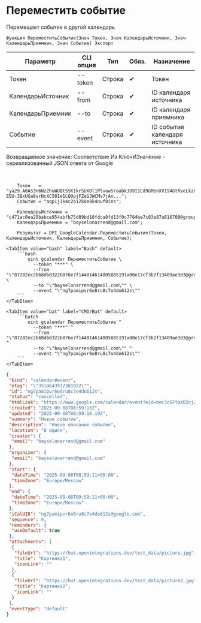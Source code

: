 ﻿---
sidebar_position: 5
description: Переместить событие и другие функции для работы с Google Calendar в Открытом пакете интеграций - бесплатной open-source библиотеке интеграций для 1С:Предприятие 8, OneScript и CLI
keywords: [1C, 1С, 1С:Предприятие, 1С:Предприятие 8.3, API, Интеграция, Сервисы, Обмен, OneScript, CLI, Google Calendar]
---


# Переместить событие
 Перемещает событие в другой календарь



`Функция ПереместитьСобытие(Знач Токен, Знач КалендарьИсточник, Знач КалендарьПриемник, Знач Событие) Экспорт`

  | Параметр | CLI опция | Тип | Обяз. | Назначение |
  |-|-|-|-|-|
  | Токен | --token | Строка | &#x2714; | Токен |
  | КалендарьИсточник | --from | Строка | &#x2714; | ID календаря источника |
  | КалендарьПриемник | --to | Строка | &#x2714; | ID календаря приемника |
  | Событие | --event | Строка | &#x2714; | ID события календаря источника |

  
  Возвращаемое значение:   Соответствие Из КлючИЗначение - сериализованный JSON ответа от Google

<br/>




```bsl title="Пример использования для 1С:Предприятие/OneScript"
    Токен   = "ya29.A0AS3H6NzZhuWUBt5SK1krSUXDl1PlvawSraabkJU9I1Cd9GMbnXV194GtRveLkzC4TFqpg8CjFqwe1CqV-EEU-3BxUGa8srNcXC58Ie1LQOpjFZeSJWCMv7jAn...";
    Событие = "aqp1j1k4c2o12k0e8k4nuf0ins";

    КалендарьИсточник = "c471ac0ea20babce954abfb75d89bd18fdca8fd13f0c7784be7c83e87a816700@group.calendar.google.com";
    КалендарьПриемник = "bayselonarrend@gmail.com";

    Результат = OPI_GoogleCalendar.ПереместитьСобытие(Токен, КалендарьИсточник, КалендарьПриемник, Событие);
```
    

 <Tabs>
  
    <TabItem value="bash" label="Bash" default>
        ```bash
            oint gcalendar ПереместитьСобытие \
              --token "***" \
              --from "\"87282ec2b68db8322b876e7f144814614005885191a00e17cf3b2f13409ae3d3@group.calendar.google.com\"" \
              --to "\"bayselonarrend@gmail.com\"" \
              --event "\"ng7pamipvr6o8ru8c7o4do612s\""
        ```
    </TabItem>
  
    <TabItem value="bat" label="CMD/Bat" default>
        ```batch
            oint gcalendar ПереместитьСобытие ^
              --token "***" ^
              --from "\"87282ec2b68db8322b876e7f144814614005885191a00e17cf3b2f13409ae3d3@group.calendar.google.com\"" ^
              --to "\"bayselonarrend@gmail.com\"" ^
              --event "\"ng7pamipvr6o8ru8c7o4do612s\""
        ```
    </TabItem>
</Tabs>


```json title="Результат"
{
 "kind": "calendar#event",
 "etag": "\"3514643912381022\"",
 "id": "ng7pamipvr6o8ru8c7o4do612s",
 "status": "cancelled",
 "htmlLink": "https://www.google.com/calendar/event?eid=bmc3cGFtaXB2cjZvOHJ1OGM3bzRkbzYxMnMgODcyODJlYzJiNjhkYjgzMjJiODc2ZTdmMTQ0ODE0NjE0MDA1ODg1MTkxYTAwZTE3Y2YzYjJmMTM0MDlhZTNkM0Bn",
 "created": "2025-09-08T08:59:13Z",
 "updated": "2025-09-08T08:59:16.19Z",
 "summary": "Новое событие",
 "description": "Новое описание события",
 "location": "В офисе",
 "creator": {
  "email": "bayselonarrend@gmail.com"
 },
 "organizer": {
  "email": "bayselonarrend@gmail.com"
 },
 "start": {
  "dateTime": "2025-09-08T08:59:11+00:00",
  "timeZone": "Europe/Moscow"
 },
 "end": {
  "dateTime": "2025-09-08T09:59:11+00:00",
  "timeZone": "Europe/Moscow"
 },
 "iCalUID": "ng7pamipvr6o8ru8c7o4do612s@google.com",
 "sequence": 0,
 "reminders": {
  "useDefault": true
 },
 "attachments": [
  {
   "fileUrl": "https://hut.openintegrations.dev/test_data/picture.jpg",
   "title": "Картинка1",
   "iconLink": ""
  },
  {
   "fileUrl": "https://hut.openintegrations.dev/test_data/picture2.jpg",
   "title": "Картинка2",
   "iconLink": ""
  }
 ],
 "eventType": "default"
}
```
